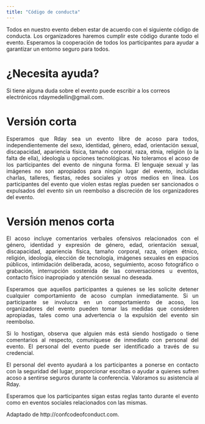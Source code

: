 ```yaml
---
title: "Código de conducta"
---
```

<P ALIGN="justify">
Todos en nuestro evento deben estar de acuerdo con el siguiente código de conducta. Los organizadores haremos cumplir este código durante todo el evento. Esperamos la cooperación de todos los participantes para ayudar a garantizar un entorno seguro para todos.
<P>

# ¿Necesita ayuda?
Si tiene alguna duda sobre el evento puede escribir a los correos electrónicos rdaymedellin@gmail.com.

# Versión corta
<P ALIGN="justify">
Esperamos que Rday sea un evento libre de acoso para todos, independientemente del sexo, identidad, género, edad, orientación sexual, discapacidad, apariencia física, tamaño corporal, raza, etnia, religión (o la falta de ella), ideología u opciones tecnológicas. No toleramos el acoso de los participantes del evento de ninguna forma. El lenguaje sexual y las imágenes no son apropiados para ningún lugar del evento, incluídas charlas, talleres, fiestas, redes sociales y otros medios en línea. Los participantes del evento que violen estas reglas pueden ser sancionados o expulsados del evento sin un reembolso a discreción de los organizadores del evento.
<P>

# Versión menos corta
<P ALIGN="justify">
El acoso incluye comentarios verbales ofensivos relacionados con el género, identidad y expresión de género, edad, orientación sexual, discapacidad, apariencia física, tamaño corporal, raza, origen étnico, religión, ideología, elección de tecnología, imágenes sexuales en espacios públicos, intimidación deliberada, acoso, seguimiento, acoso fotográfico o grabación, interrupción sostenida de las conversaciones u eventos, contacto físico inapropiado y atención sexual no deseada.
<P>

<P ALIGN="justify">
Esperamos que aquellos participantes a quienes se les solicite detener cualquier comportamiento de acoso cumplan inmediatamente. Si un participante se involucra en un comportamiento de acoso, los organizadores del evento pueden tomar las medidas que consideren apropiadas, tales como una advertencia o la expulsión del evento sin reembolso.
<P>

<P ALIGN="justify">
Si lo hostigan, observa que alguien más está siendo hostigado o tiene comentarios al respecto, comuníquese de inmediato con personal del evento. El personal del evento puede ser identificado a través de su credencial.
<P>

<P ALIGN="justify">
El personal del evento ayudará a los participantes a ponerse en contacto con la seguridad del lugar, proporcionar escoltas o ayudar a quienes sufren acoso a sentirse seguros durante la conferencia. Valoramos su asistencia al Rday.
<P>

<P ALIGN="justify">
Esperamos que los participantes sigan estas reglas tanto durante el evento como en eventos sociales relacionados con las mismas.
<P>

Adaptado de http://confcodeofconduct.com.
